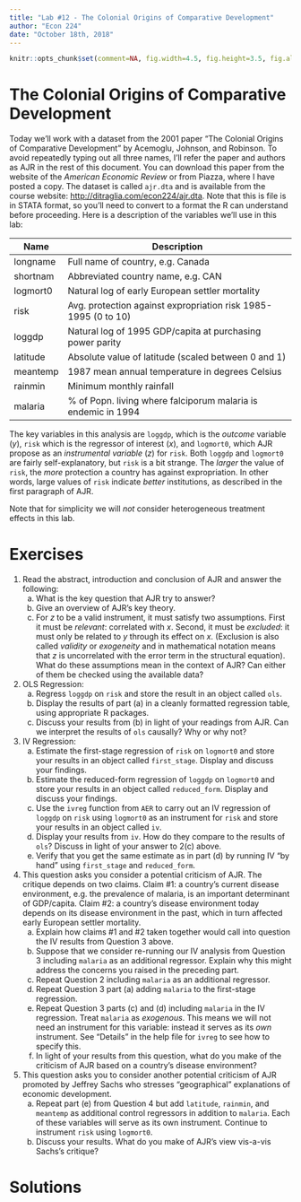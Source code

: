 ```yaml
---
title: "Lab #12 - The Colonial Origins of Comparative Development"
author: "Econ 224"
date: "October 18th, 2018"
---
```


<!-- knitr global options -->
```r
knitr::opts_chunk$set(comment=NA, fig.width=4.5, fig.height=3.5, fig.align = 'center')
```

# The Colonial Origins of Comparative Development 
Today we'll work with a dataset from the 2001 paper "The Colonial Origins of Comparative Development" by Acemoglu, Johnson, and Robinson.
To avoid repeatedly typing out all three names, I'll refer the paper and authors as AJR in the rest of this document.
You can download this paper from the website of the *American Economic Review* or from Piazza, where I have posted a copy.
The dataset is called `ajr.dta` and is available from the course website: [http://ditraglia.com/econ224/ajr.dta](http://ditraglia.com/econ224/ajr.dta).
Note that this is file is in STATA format, so you'll need to convert to a format the R can understand before proceeding.
Here is a description of the variables we'll use in this lab:

| Name | Description |
|-----|--------------------------------------------------------------|
| longname | Full name of country, e.g. Canada | 
| shortnam | Abbreviated country name, e.g. CAN | 
| logmort0 | Natural log of early European settler mortality | 
| risk | Avg. protection against expropriation risk 1985-1995 (0 to 10) | 
| loggdp | Natural log of 1995 GDP/capita at purchasing power parity | 
| latitude | Absolute value of latitude (scaled between 0 and 1) | 
| meantemp | 1987 mean annual temperature in degrees Celsius | 
| rainmin | Minimum monthly rainfall | 
| malaria | % of Popn. living where falciporum malaria is endemic in 1994  |

The key variables in this analysis are `loggdp`, which is the *outcome* variable ($y$), `risk` which is the regressor of interest ($x$), and `logmort0`, which AJR propose as an *instrumental variable* ($z$) for `risk`.
Both `loggdp` and `logmort0` are fairly self-explanatory, but `risk` is a bit strange. 
The *larger* the value of `risk`, the *more* protection a country has against expropriation. 
In other words, large values of `risk` indicate *better* institutions, as described in the first paragraph of AJR.

Note that for simplicity we will *not* consider heterogeneous treatment effects in this lab.


# Exercises
1. Read the abstract, introduction and conclusion of AJR and answer the following:
      (a) What is the key question that AJR try to answer?
      (b) Give an overview of AJR's key theory.
      (c) For $z$ to be a valid instrument, it must satisfy two assumptions. First it must be *relevant*: correlated with $x$.
      Second, it must be *excluded*: it must only be related to $y$ through its effect on $x$. (Exclusion is also called *validity* or *exogeneity* and in mathematical notation means that $z$ is uncorrelated with the error term in the structural equation). 
      What do these assumptions mean in the context of AJR?
      Can either of them be checked using the available data?
2. OLS Regression:
      (a) Regress `loggdp` on `risk` and store the result in an object called `ols`. 
      (b) Display the results of part (a) in a cleanly formatted regression table, using appropriate R packages. 
      (c) Discuss your results from (b) in light of your readings from AJR. Can we interpret the results of `ols` causally? Why or why not?
3. IV Regression:
      (a) Estimate the first-stage regression of `risk` on `logmort0` and store your results in an object called `first_stage`. Display and discuss your findings. 
      (b) Estimate the reduced-form regression of `loggdp` on `logmort0` and store your results in an object called `reduced_form`. Display and discuss your findings.
      (c) Use the `ivreg` function from `AER` to carry out an IV regression of `loggdp` on `risk` using `logmort0` as an instrument for `risk` and store your results in an object called `iv`.
      (d) Display your results from `iv`. How do they compare to the results of `ols`? Discuss in light of your answer to 2(c) above. 
      (e) Verify that you get the same estimate as in part (d) by running IV "by hand" using `first_stage` and `reduced_form`.
4. This question asks you consider a potential criticism of AJR. The critique depends on two claims. Claim \#1: a country's current disease environment, e.g.\ the prevalence of malaria, is an important determinant of GDP/capita. Claim \#2: a country's disease environment today depends on its disease environment in the past, which in turn affected early European settler mortality. 
      (a) Explain how claims \#1 and \#2 taken together would call into question the IV results from Question 3 above.
      (b) Suppose that we consider re-running our IV analysis from Question 3 including `malaria` as an additional regressor. Explain why this might address the concerns you raised in the preceding part.
      (c) Repeat Question 2 including `malaria` as an additional regressor.
      (d) Repeat Question 3 part (a) adding `malaria` to the first-stage regression.
      (e) Repeat Question 3 parts (c) and (d) including `malaria` in the IV regression. Treat `malaria` as *exogenous*. This means we will not need an instrument for this variable: instead it serves as its *own* instrument. See "Details" in the help file for `ivreg` to see how to specify this.
      (f) In light of your results from this question, what do you make of the criticism of AJR based on a country's disease environment?
5. This question asks you to consider another potential criticism of AJR promoted by Jeffrey Sachs who stresses "geographical" explanations of economic development. 
      (a) Repeat part (e) from Question 4 but add `latitude`, `rainmin`, and `meantemp` as additional control regressors in addition to `malaria`. Each of these variables will serve as its own instrument. Continue to instrument `risk` using `logmort0`. 
      (b) Discuss your results. What do you make of AJR's view vis-a-vis Sachs's critique?



# Solutions

